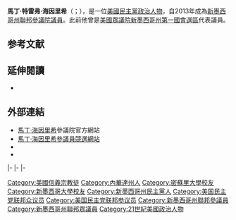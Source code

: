 {{NoteTA
| G1= 美國總統
}}
{{Expand|time=2015-07-27T15:21:05+00:00}}
{{请求翻译|time=2015-07-27T15:21:05+00:00}}
{{Infobox officeholder
|name         = 馬丁·海因里希<br>Martin Heinrich
|image        = Martin Heinrich, official portrait, 113th Congress.jpg
|jr/sr        = 聯邦參議員
|state        = [[新墨西哥州|新墨西哥州]]
|alongside    = [[本·雷·盧揚|本·雷·盧揚]]
|term_start   = 2013年1月3日
|term_end     = 
|predecessor  = [[傑夫·賓格曼|傑夫·賓格曼]]
|successor    = 
|state1       = [[新墨西哥州|新墨西哥州]]
|district1    = [[新墨西哥州第一國會選區|一]]
|term_start1  = 2009年1月3日
|term_end1    = 2013年1月3日
|predecessor1 = {{le|希瑟·威爾遜|Heather Wilson}}
|successor1   = {{le|米歇爾·盧漢·格里沙姆|Michelle Lujan Grisham}}
|birth_name   = 馬丁·特雷弗·海因里希<br><small>（Martin Trevor Heinrich）</small>
|birth_date   = {{birth date and age|1971|10|17}}
|birth_place  = {{US}}[[內華達州|內華達州]][[邱吉爾縣|邱吉爾縣]][[法倫_(內華達州)|法倫]]<ref>{{Cite web |url=http://freepages.genealogy.rootsweb.ancestry.com/~battle/reps/heinrich.htm |title=Heinrich genealogy site |accessdate=2015-07-27 |archive-date=2013-07-27 |archive-url=https://web.archive.org/web/20130727091350/http://freepages.genealogy.rootsweb.ancestry.com/~battle/reps/heinrich.htm |dead-url=no }}</ref>
|death_date   = 
|death_place  = 
|party        = {{DP}}
|spouse       = 朱莉·海因里希（Julie Heinrich）
|children     = 2
|alma_mater   = [[密苏里大学|密苏里大学]]<br>[[新墨西哥大學|新墨西哥大學]]
|religion     = [[基督教美國信義會|信義宗]]
|website      = [http://www.heinrich.senate.gov 參議院網站]<br>[http://www.martinheinrich.com 競選網站] 
|signature    = Martin Heinrich Signature.svg
}}

'''馬丁·特雷弗·海因里希'''（{{lang-en|'''Martin Trevor Heinrich '''}}；{{bd|1971年|10月17日}}），是一位[[美國|美國]][[民主黨_(美國)|民主黨]][[政治人物|政治人物]]，自2013年成為[[新墨西哥州|新墨西哥州]][[美國參議院|聯邦參議院議員]]。此前他曾是[[美國眾議院|美國眾議院]][[新墨西哥州第一國會選區|新墨西哥州第一國會選區]]代表議員。

==参考文献==
{{reflist}}

==延伸閱讀==
*{{CongLinks | congbio = H001046 | ballot = Martin_Heinrich | nndb = 614/000180074 | votesmart = 74517 | govtrack = 412281 | opencong = 412281 | rollcall = 28678  | politifact = martin-heinrich | fec = S2NM00088 | opensecrets = N00029835 | assets = martin-heinrich | legistorm = 965/Rep_Martin_Heinrich.html | followthemoney = | ontheissues = House/Martin_Heinrich.htm | congress = martin-heinrich/1937 | worldcat = | cspan = 1030686 | imdb = 3918146 | bloomberg = | nyt = | washpo = gIQAkCzTAP }}

==外部連結==
{{Commons category|Martin Heinrich}}
*[http://heinrich.senate.gov/ 馬丁·海因里希]參議院官方網站
*[http://www.martinheinrich.com/ 馬丁·海因里希參議員競選網站] {{Wayback|url=http://www.martinheinrich.com/ |date=20121029075628 }}
*{{Dmoz|Regional/North_America/United_States/New_Mexico/Government/Federal/US_Senate/Martin_Heinrich_%5BD%5D}}
* {{Twitter}}

{{s-start}}
{{s-par|us-hs}}
{{s-bef|before={{le|希瑟·威爾遜|Heather Wilson}}}}
{{s-ttl|title=[[新墨西哥州第一國會選區|新墨西哥州第一國會選區]]<br>{{le|新墨西哥州美國眾議院議員列表|List of United States Representatives from New Mexico|眾議院議員}}|years=2009年－2013年}}
{{s-aft|after={{le|米歇爾·盧漢·格里沙姆|Michelle Lujan Grisham}}}}
|-
{{s-ppo}}
{{s-bef|before=[[傑夫·賓格曼|傑夫·賓格曼]]}}
{{s-ttl|title={{nowrap|[[美國參議員|美國參議員]]{{le|新墨西哥州美國參議院議員列表|List of United States Senators from New Mexico|新墨西哥州}}[[民主黨_(美國)|民主黨]]被提名人}}<br>（[[美國參議員類別|第2類]]）|years={{le|2012年新墨西哥州美國參議院議員選舉|United States Senate election in New Mexico, 2012|2012年}}、{{le|2018年新墨西哥州美國參議院議員選舉|United States Senate election in New Mexico, 2018|2018年}}}}
{{s-inc|recent}}
|-
{{s-par|us-sen}}
{{s-bef|before=[[傑夫·賓格曼|傑夫·賓格曼]]}}
{{s-ttl|title={{le|新墨西哥州美國參議院議員列表|List of United States Senators from New Mexico|新墨西哥州第2類參議員}}|years=2013年－|alongside=[[湯姆·尤德爾|湯姆·尤德爾]]、[[本·雷·盧揚|本·雷·盧揚]]}}
{{s-inc}}
|-
{{s-prec|usa}}
{{s-bef|before=[[廣野慶子|廣野慶子]]}}
{{s-ttl|title=[[美國參議員資歷|美國參議員資歷]]|years=第56位}}
{{s-aft|after=[[安格斯·金|安格斯·金]]}}
{{s-end}}

{{Current U.S. Senators}}
{{Authority control}}

{{DEFAULTSORT:Heinrich, Martin}}
[[Category:美國信義宗教徒|Category:美國信義宗教徒]]
[[Category:內華達州人|Category:內華達州人]]
[[Category:密蘇里大學校友|Category:密蘇里大學校友]]
[[Category:新墨西哥大學校友|Category:新墨西哥大學校友]]
[[Category:新墨西哥州民主黨人|Category:新墨西哥州民主黨人]]
[[Category:美国民主党联邦众议员|Category:美国民主党联邦众议员]]
[[Category:美国民主党联邦参议员|Category:美国民主党联邦参议员]]
[[Category:新墨西哥州聯邦參議員|Category:新墨西哥州聯邦參議員]]
[[Category:新墨西哥州聯邦眾議員|Category:新墨西哥州聯邦眾議員]]
[[Category:21世紀美國政治人物|Category:21世紀美國政治人物]]